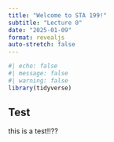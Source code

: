 ```yaml
---
title: "Welcome to STA 199!"
subtitle: "Lecture 0"
date: "2025-01-09"
format: revealjs
auto-stretch: false
---
```


```r
#| echo: false 
#| message: false 
#| warning: false
library(tidyverse)
```

## Test

this is a test!!??

